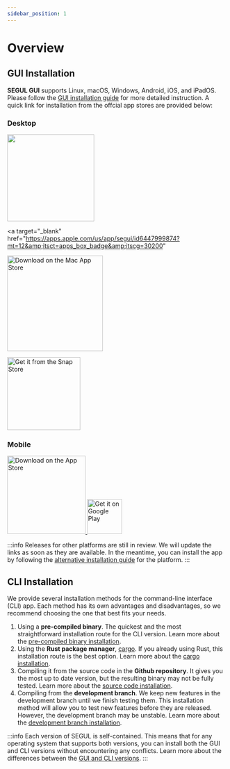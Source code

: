 ```yaml
---
sidebar_position: 1
---
```


# Overview

## GUI Installation

**SEGUL GUI** supports Linux, macOS, Windows, Android, iOS, and iPadOS. Please follow the [GUI installation guide](./install_gui) for more detailed instruction. A quick link for installation from the offcial app stores are provided below:

### Desktop

<a href="https://apps.microsoft.com/detail/SEGUI/9NP1BQ6FW9PW?mode=direct">
  <img
    class="margin-sm"
    src="https://get.microsoft.com/images/en-us%20dark.svg"
    width="200"
  />
</a>

<a
  target="_blank"
  href="https://apps.apple.com/us/app/segui/id6447999874?mt=12&amp;itsct=apps_box_badge&amp;itscg=30200"
>
  <img
    class="margin--sm"
    src="https://tools.applemediaservices.com/api/badges/download-on-the-mac-app-store/black/en-us?size=250x83&amp;releaseDate=1716076800"
    alt="Download on the Mac App Store"
    width="220"
  />
</a>

<a href="https://snapcraft.io/segui">
  <img
    class="margin-bottom--sm"
    src="https://snapcraft.io/static/images/badges/en/snap-store-black.svg"
    alt="Get it from the Snap Store"
    width="168"
  />
</a>

### Mobile

<a href="https://apps.apple.com/us/app/segui/id6447999874?itsct=apps_box_badge&amp;itscg=30200">
  <img
    class="margin--sm"
    src="https://tools.applemediaservices.com/api/badges/download-on-the-app-store/black/en-us?size=250x83&amp;releaseDate=1716076800"
    alt="Download on the App Store"
    width="180"
  />
</a>

<a href="https://play.google.com/store/apps/details?id=com.hhandika.segui&pcampaignid=pcampaignidMKT-Other-global-all-co-prtnr-py-PartBadge-Mar2515-1">
  <img
    alt="Get it on Google Play"
    src="https://play.google.com/intl/en_us/badges/static/images/badges/en_badge_web_generic.png"
    height="80"
  />
</a>

:::info
Releases for other platforms are still in review. We will update the links
as soon as they are available. In the meantime, you can install the app by following the [alternative installation guide](./install_gui) for the platform.
:::

## CLI Installation

We provide several installation methods for the command-line interface (CLI) app. Each method has its own advantages and disadvantages, so we recommend choosing the one that best fits your needs.

1. Using a **pre-compiled binary**. The quickest and the most straightforward installation route for the CLI version. Learn more about the [pre-compiled binary installation](./install_binary).
2. Using the **Rust package manager**, [cargo](https://doc.rust-lang.org/cargo/). If you already using Rust, this installation route is the best option. Learn more about the [cargo installation](./install_cargo).
3. Compiling it from the source code in the **Github repository**. It gives you the most up to date version, but the resulting binary may not be fully tested. Learn more about the [source code installation](./install_source).
4. Compiling from the **development branch**. We keep new features in the development branch until we finish testing them. This installation method will allow you to test new features before they are released. However, the development branch may be unstable. Learn more about the [development branch installation](./install_dev).

:::info
Each version of SEGUL is self-contained. This means that for any operating system that supports both versions, you can install both the GUI and CLI versions without encountering any conflicts. Learn more about the differences between the [GUI and CLI versions](../cli_gui).
:::
